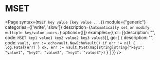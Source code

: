 # MSET

<Page
  syntax={`MSET key value [key value ...]`}
  module={"generic"}
  categories={['write', 'slow']}
  description={`Automatically set or modify multiple key/value pairs.`}
  options={[]}
  examples={{
    cli: [{description: "", code: `MSET key1 value1 key2 value2 key3 value3`}],
    go: [
    {
      description: "",
      code: `vault, err := echovault.NewEchoVault()
if err != nil {
  log.Fatal(err)
}
ok, err := vault.MSet(map[string]string{"key1": "value1", "key2": "value2", "key3": "value3"})`
    }
    ]
  }}
/>